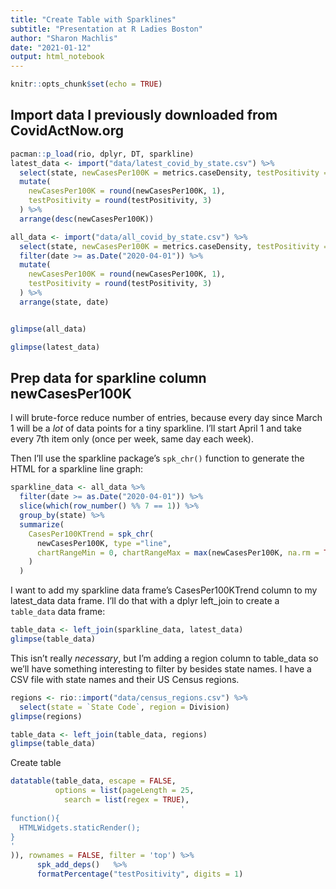 ```yaml
---
title: "Create Table with Sparklines"
subtitle: "Presentation at R Ladies Boston"
author: "Sharon Machlis"
date: "2021-01-12"
output: html_notebook
---
```


```r
knitr::opts_chunk$set(echo = TRUE)
```

## Import data I previously downloaded from CovidActNow.org

```r
pacman::p_load(rio, dplyr, DT, sparkline)
latest_data <- import("data/latest_covid_by_state.csv") %>%
  select(state, newCasesPer100K = metrics.caseDensity, testPositivity = metrics.testPositivityRatio, lastUpdatedDate) %>%
  mutate(
    newCasesPer100K = round(newCasesPer100K, 1),
    testPositivity = round(testPositivity, 3)
  ) %>%
  arrange(desc(newCasesPer100K))

all_data <- import("data/all_covid_by_state.csv") %>%
  select(state, newCasesPer100K = metrics.caseDensity, testPositivity = metrics.testPositivityRatio, date) %>%
  filter(date >= as.Date("2020-04-01")) %>%
  mutate(
    newCasesPer100K = round(newCasesPer100K, 1),
    testPositivity = round(testPositivity, 3)
  ) %>%
  arrange(state, date)


glimpse(all_data)

```

```r
glimpse(latest_data)
```


## Prep data for sparkline column newCasesPer100K

I will brute-force reduce number of entries, because every day since March 1 will be a _lot_ of data points for a tiny sparkline. I'll start April 1 and take every 7th item only (once per week, same day each week). 

Then I'll use the sparkline package's `spk_chr()` function to generate the HTML for a sparkline line graph:

```r
sparkline_data <- all_data %>%
  filter(date >= as.Date("2020-04-01")) %>%
  slice(which(row_number() %% 7 == 1)) %>%
  group_by(state) %>%
  summarize(
    CasesPer100KTrend = spk_chr(
      newCasesPer100K, type ="line",
      chartRangeMin = 0, chartRangeMax = max(newCasesPer100K, na.rm = TRUE)
    )
  )


```

I want to add my sparkline data frame's CasesPer100KTrend column to my latest_data data frame. I'll do that with a dplyr left_join to create a `table_data` data frame:

```r
table_data <- left_join(sparkline_data, latest_data)
glimpse(table_data)

```

This isn't really _necessary_, but I'm adding a region column to table_data so we'll have something interesting to filter by besides state names. I have a CSV file with state names and their US Census regions.

```r
regions <- rio::import("data/census_regions.csv") %>%
  select(state = `State Code`, region = Division)
glimpse(regions)
```

```r
table_data <- left_join(table_data, regions)
glimpse(table_data)

```




Create table

```r
datatable(table_data, escape = FALSE, 
          options = list(pageLength = 25,
            search = list(regex = TRUE),                                      fnDrawCallback = htmlwidgets::JS(
                                      '
function(){
  HTMLWidgets.staticRender();
}
'
)), rownames = FALSE, filter = 'top') %>%
      spk_add_deps()   %>%
      formatPercentage("testPositivity", digits = 1)
    

  



```








